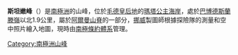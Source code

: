 {{coord|72|16|S|3|26|W|display=title}}

'''斯坦嫩峰'''（{{lang-no|Stamnen}}）是[[南極洲|南極洲]]的山峰，位於[[毛德皇后地|毛德皇后地]]的[[瑪塔公主海岸|瑪塔公主海岸]]，處於[[巴博德斯蘭滕嶺|巴博德斯蘭滕嶺]]以北1.9公里，屬於[[阿爾曼山脊|阿爾曼山脊]]的一部分，[[挪威|挪威]]製圖師根據探險隊的測量和空中照片繪入地圖，現時由[[南極條約體系|南極條約體系]]管理。

{{Antarctica-geo-stub}}
[[Category:南極洲山峰|Category:南極洲山峰]]